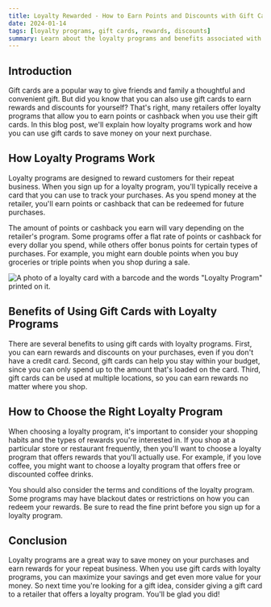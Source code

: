 ```yaml
---
title: Loyalty Rewarded - How to Earn Points and Discounts with Gift Cards
date: 2024-01-14
tags: [loyalty programs, gift cards, rewards, discounts]
summary: Learn about the loyalty programs and benefits associated with gift cards, and discover how you can earn points and discounts when you shop.
---
```


## Introduction

Gift cards are a popular way to give friends and family a thoughtful and convenient gift. But did you know that you can also use gift cards to earn rewards and discounts for yourself? That's right, many retailers offer loyalty programs that allow you to earn points or cashback when you use their gift cards. In this blog post, we'll explain how loyalty programs work and how you can use gift cards to save money on your next purchase.

## How Loyalty Programs Work

Loyalty programs are designed to reward customers for their repeat business. When you sign up for a loyalty program, you'll typically receive a card that you can use to track your purchases. As you spend money at the retailer, you'll earn points or cashback that can be redeemed for future purchases.

The amount of points or cashback you earn will vary depending on the retailer's program. Some programs offer a flat rate of points or cashback for every dollar you spend, while others offer bonus points for certain types of purchases. For example, you might earn double points when you buy groceries or triple points when you shop during a sale.

![A photo of a loyalty card with a barcode and the words "Loyalty Program" printed on it.](http://res.cloudinary.com/ds5quo9pr/image/upload/v1705233633/Blog-Posts/q0YcUawebp.jpg)

## Benefits of Using Gift Cards with Loyalty Programs

There are several benefits to using gift cards with loyalty programs. First, you can earn rewards and discounts on your purchases, even if you don't have a credit card. Second, gift cards can help you stay within your budget, since you can only spend up to the amount that's loaded on the card. Third, gift cards can be used at multiple locations, so you can earn rewards no matter where you shop.

## How to Choose the Right Loyalty Program

When choosing a loyalty program, it's important to consider your shopping habits and the types of rewards you're interested in. If you shop at a particular store or restaurant frequently, then you'll want to choose a loyalty program that offers rewards that you'll actually use. For example, if you love coffee, you might want to choose a loyalty program that offers free or discounted coffee drinks.

You should also consider the terms and conditions of the loyalty program. Some programs may have blackout dates or restrictions on how you can redeem your rewards. Be sure to read the fine print before you sign up for a loyalty program.

## Conclusion

Loyalty programs are a great way to save money on your purchases and earn rewards for your repeat business. When you use gift cards with loyalty programs, you can maximize your savings and get even more value for your money. So next time you're looking for a gift idea, consider giving a gift card to a retailer that offers a loyalty program. You'll be glad you did!


```